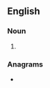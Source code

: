 {{also|air beds}}
==English==

===Noun===
{{head|en|noun plural form}}

# {{plural of|airbed|lang=en}}

===Anagrams===
* {{anagrams|en|Beairds|abiders|bardies|barside|braised|darbies|seabird|sidebar}}